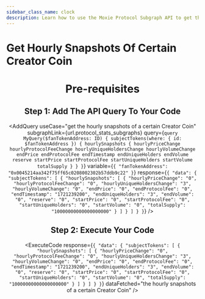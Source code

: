 ```yaml
---
sidebar_class_name: clock
description: Learn how to use the Moxie Protocol Subgraph API to get the hourly snapshots of a certain Creator Coin.
---
```



# Get Hourly Snapshots Of Certain Creator Coin

<Header
  useCase="get the hourly snapshots of a certain Creator Coin"
  apiName="Moxie Protocol Subgraph"
/>

# Pre-requisites

<Prerequisites apiName="Moxie Protocol Subgraph" />

## Step 1: Add The API Query To Your Code

<AddQuery
  useCase="get the hourly snapshots of a certain Creator Coin"
  subgraphLink={url.protocol_stats_subgraphs}
  query={`query MyQuery($fanTokenAddress: ID) {
  subjectTokens(where: { id: $fanTokenAddress }) {
    hourlySnapshots {
      hourlyPriceChange
      hourlyProtocolFeeChange
      hourlyUniqueHoldersChange
      hourlyVolumeChange
      endPrice
      endProtocolFee
      endTimestamp
      endUniqueHolders
      endVolume
      reserve
      startPrice
      startProtocolFee
      startUniqueHolders
      startVolume
      totalSupply
    }
  }
}`}
  variable={`{
  "fanTokenAddress": "0x0045214aa342f75ff65c0208002302b57ddb9c22"
}`}
  response={`{
  "data": {
    "subjectTokens": [
      {
        "hourlySnapshots": [
          {
            "hourlyPriceChange": "0",
            "hourlyProtocolFeeChange": "0",
            "hourlyUniqueHoldersChange": "3",
            "hourlyVolumeChange": "0",
            "endPrice": "0",
            "endProtocolFee": "0",
            "endTimestamp": "1721239200",
            "endUniqueHolders": "3",
            "endVolume": "0",
            "reserve": "0",
            "startPrice": "0",
            "startProtocolFee": "0",
            "startUniqueHolders": "0",
            "startVolume": "0",
            "totalSupply": "10000000000000000000"
          }
        ]
      }
    ]
  }
}`}
/>

## Step 2: Execute Your Code

<ExecuteCode
  response={`{
  "data": {
    "subjectTokens": [
      {
        "hourlySnapshots": [
          {
            "hourlyPriceChange": "0",
            "hourlyProtocolFeeChange": "0",
            "hourlyUniqueHoldersChange": "3",
            "hourlyVolumeChange": "0",
            "endPrice": "0",
            "endProtocolFee": "0",
            "endTimestamp": "1721239200",
            "endUniqueHolders": "3",
            "endVolume": "0",
            "reserve": "0",
            "startPrice": "0",
            "startProtocolFee": "0",
            "startUniqueHolders": "0",
            "startVolume": "0",
            "totalSupply": "10000000000000000000"
          }
        ]
      }
    ]
  }
}`}
  dataFetched="the hourly snapshots of a certain Creator Coin"
/>

<DeveloperSupport />
